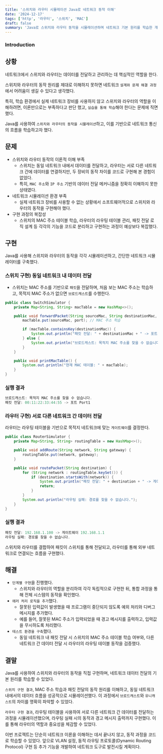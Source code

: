 ```yaml
---
title: '스위치와 라우터 시뮬레이션 Java로 네트워크 동작 이해'
date: '2024-12-17'
tags: ['http', '라우터', '스위치', 'MAC']
draft: false
summary: 'Java로 스위치와 라우터 동작을 시뮬레이션하며 네트워크 기본 원리를 학습한 개인적인 정리'
---
```


### Introduction

<TOCInline toc={props.toc} exclude="Introduction" />


## 상황

네트워크에서 스위치와 라우터는 데이터를 전달하고 관리하는 데 핵심적인 역할을 한다.

스위치와 라우터의 동작 원리를 제대로 이해하지 못하면 네트워크 `설계와 문제 해결 과정`에서 어려움이 생길 수 있다고 생각했다.

특히, 학습 환경에서 실제 네트워크 장비를 사용하지 않고 스위치와 라우터의 역할을 이해하려면, 이론만으로는 부족하다고 판단 했고, `실습을 통해 학습`해야 한다는 문제에 직면했다.

Java를 사용하여 `스위치와 라우터의 동작을 시뮬레이션`하고, 이를 기반으로 네트워크 통신의 흐름을 학습하고자 했다.

## 문제

- 스위치와 라우터 동작의 이론적 이해 부족
  - 스위치는 동일 네트워크 내에서 데이터를 전달하고, 라우터는 서로 다른 네트워크 간에 데이터를 연결하지만, 두 장비의 동작 차이를 코드로 구현해 본 경험이 없었다.
  - 특히, `MAC 주소`와 `IP 주소` 기반의 데이터 전달 메커니즘을 정확히 이해하지 못한 상태였다.
- 네트워크 시뮬레이션 환경 부족
  - 실제 네트워크 장비를 사용할 수 없는 상황에서 소프트웨어적으로 스위치와 라우터의 동작을 구현해야 했다.
- 구현 과정의 복잡성
  - 스위치의 MAC 주소 테이블 학습, 라우터의 라우팅 테이블 관리, 패킷 전달 로직 설계 등 각각의 기능을 코드로 분리하고 구현하는 과정이 예상보다 복잡했다.

## 구현

Java를 사용해 스위치와 라우터의 동작을 각각 시뮬레이션하고, 간단한 네트워크 시뮬레이터를 구축했다.

### 스위치 구현) 동일 네트워크 내 데이터 전달

- 스위치는 MAC 주소를 기반으로 `패킷`을 전달하며, 처음 보는 MAC 주소는 학습하고, 목적지 MAC 주소가 없으면 `브로드캐스트`를 수행한다.

```java
public class SwitchSimulator {
    private Map<String, String> macTable = new HashMap<>();

    public void forwardPacket(String sourceMac, String destinationMac, String port) {
        macTable.put(sourceMac, port); // MAC 주소 학습

        if (macTable.containsKey(destinationMac)) {
            System.out.println("패킷 전달: " + destinationMac + " -> 포트 " + macTable.get(destinationMac));
        } else {
            System.out.println("브로드캐스트: 목적지 MAC 주소를 찾을 수 없습니다.");
        }
    }

    public void printMacTable() {
        System.out.println("현재 MAC 테이블: " + macTable);
    }
}
```

### 실행 결과

```java
브로드캐스트: 목적지 MAC 주소를 찾을 수 없습니다.
패킷 전달: 00:11:22:33:44:55 -> 포트 Port1
```

### 라우터 구현) 서로 다른 네트워크 간 데이터 전달

라우터는 라우팅 테이블을 기반으로 목적지 네트워크에 맞는 `게이트웨이`를 결정한다.

```java
public class RouterSimulator {
    private Map<String, String> routingTable = new HashMap<>();

    public void addRoute(String network, String gateway) {
        routingTable.put(network, gateway);
    }

    public void routePacket(String destination) {
        for (String network : routingTable.keySet()) {
            if (destination.startsWith(network)) {
                System.out.println("패킷 전달: " + destination + " -> 게이트웨이 " + routingTable.get(network));
                return;
            }
        }
        System.out.println("라우팅 실패: 경로를 찾을 수 없습니다.");
    }
}
```

### 실행 결과

```java
패킷 전달: 192.168.1.100 -> 게이트웨이 192.168.1.1
라우팅 실패: 경로를 찾을 수 없습니다.
```

스위치와 라우터를 결합하여 패킷이 스위치를 통해 전달되고, 라우터를 통해 외부 네트워크로 연결되는 흐름을 구현했다.

## 해결

- `단계별 구현`을 진행했다.
  - 스위치와 라우터의 역할을 분리하여 각각 독립적으로 구현한 뒤, 통합 과정을 통해 전체 시스템의 동작을 확인했다.
- `에러 처리 로직을 추가`했다.
  - 잘못된 입력값이 발생했을 때 프로그램이 중단되지 않도록 예외 처리와 디버그 메시지를 추가했다.
  - 예를 들어, 잘못된 MAC 주소가 입력되었을 때 경고 메시지를 출력하고, 입력값을 무시하도록 처리했다.
- `테스트 환경을 구축`했다.
  - 동일 네트워크 내 패킷 전달 시 스위치의 MAC 주소 테이블 학습 여부와, 다른 네트워크 간 데이터 전달 시 라우터의 라우팅 테이블 동작을 검증했다.

## 결말

Java를 사용하여 스위치와 라우터의 동작을 직접 구현하며, 네트워크 데이터 전달의 기본 원리를 학습할 수 있었다.

`스위치 구현 결과`, MAC 주소 학습과 패킷 전달의 동작 원리를 이해하고, 동일 네트워크 내에서의 데이터 흐름을 성공적으로 시뮬레이션했다. 이 과정에서 `브로드캐스트`와 `유니캐스트`의 차이를 명확히 파악할 수 있었다.

`라우터 구현 결과`, 라우팅 테이블을 사용하여 서로 다른 네트워크 간 데이터를 전달하는 과정을 시뮬레이션했으며, 라우팅 실패 시의 동작과 경고 메시지 출력까지 구현했다. 이를 통해 라우터의 역할과 중요성을 체감할 수 있었다.

이번 프로젝트는 단순히 네트워크 이론을 이해하는 데서 끝나지 않고, 동작 과정을 코드로 학습할 수 있었다. 앞으로 VLAN 설정, 동적 라우팅 프로토콜(Dynamic Routing Protocol) 구현 등 추가 기능을 개발하여 네트워크 도구로 발전시킬 계획이다.